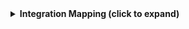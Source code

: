 <details>

<summary><b>Integration Mapping (click to expand)</b></summary>

```yaml showLineNumbers
createMissingRelatedEntities: true
deleteDependentEntities: true
resources:
  - kind: project
    selector:
      query: 'true'
    port:
      entity:
        mappings:
          blueprint: '"checkmarxProject"'
          identifier: .id
          title: .name
          properties:
            name: .name
            createdAt: .createdAt
            updatedAt: .updatedAt
            tags: (.tags // {})
            repoUrl: .repoUrl
            mainBranch: .mainBranch
            origin: .origin
            criticality: .criticality

  - kind: scan
    selector:
      query: 'true'
    port:
      entity:
        mappings:
          blueprint: '"checkmarxScan"'
          identifier: .id
          title: '(.projectId + "-" + .id)'
          properties:
            status: .status
            branch: .branch
            createdAt: .createdAt
            updatedAt: .updatedAt
            projectId: .projectId
            userAgent: .userAgent
            configs: (.configs // {})
            statusDetails: (.statusDetails // [])
          relations:
            project: .projectId

  - kind: sca
    selector:
      query: 'true'
    port:
      entity:
        mappings:
          identifier: .id
          title: .data.packageIdentifier
          blueprint: '"checkmarxSCA"'
          properties:
            firstScanId: .firstScanId
            status: .status
            state: .state
            severity: .severity
            created: .created
            description: .description
            packageIdentifier: .data.packageIdentifier
            recommendations: .data.recommendations
            recommendedVersion: .data.recommendedVersion
            packageData: .data.packageData
            cweId: .vulnerabilityDetails.cweId
          relations:
            scan: .__scan_id
```

</details>

